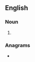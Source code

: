 {{also|saïgas}}
==English==

===Noun===
{{head|en|noun plural form}}

# {{plural of|saiga|lang=en}}

===Anagrams===
* {{anagrams|en|a=aagiss|Agassi}}